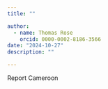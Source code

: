 ```yaml
---
title: ""

author: 
  - name: Thomas Rose
    orcid: 0000-0002-8186-3566
date: "2024-10-27"
description: ""

---
```


Report Cameroon
